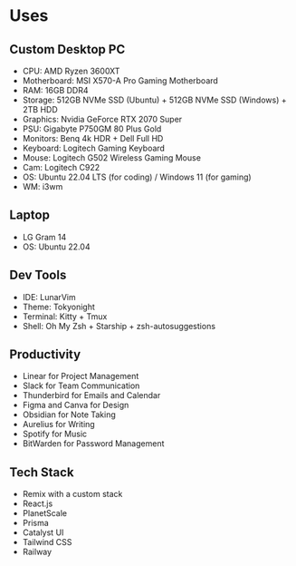 
# Uses

## Custom Desktop PC

-   CPU: AMD Ryzen 3600XT
-   Motherboard: MSI X570-A Pro Gaming Motherboard
-   RAM: 16GB DDR4
-   Storage: 512GB NVMe SSD (Ubuntu) + 512GB NVMe SSD (Windows) + 2TB HDD
-   Graphics: Nvidia GeForce RTX 2070 Super
-   PSU: Gigabyte P750GM 80 Plus Gold
-   Monitors: Benq 4k HDR + Dell Full HD
-   Keyboard: Logitech Gaming Keyboard
-   Mouse: Logitech G502 Wireless Gaming Mouse
-   Cam: Logitech C922
-   OS: Ubuntu 22.04 LTS (for coding) / Windows 11 (for gaming)
-   WM: i3wm

## Laptop

-   LG Gram 14
-   OS: Ubuntu 22.04

## Dev Tools

-   IDE: <Anchor href='https://lunarvim.org/'>LunarVim</Anchor>
-   Theme: Tokyonight
-   Terminal: Kitty + Tmux
-   Shell: Oh My Zsh + Starship + zsh-autosuggestions

## Productivity

-   <Anchor href='https://linear.app/'>Linear</Anchor> for Project Management
-   Slack for Team Communication
-   Thunderbird for Emails and Calendar
-   Figma and Canva for Design
-   <Anchor href='https://obsidian.md/'>Obsidian</Anchor> for Note Taking
-   <Anchor href='https://aurelius.ink/'>Aurelius</Anchor> for Writing
-   Spotify for Music
-   BitWarden for Password Management

## Tech Stack

-   <Anchor href='https://remix.run/'>Remix</Anchor> with a <Anchor href='https://github.com/i4o-oss/synthwave-stack'>custom stack</Anchor>
-   React.js
-   <Anchor href='https://planetscale.com/'>PlanetScale</Anchor>
-   <Anchor href='https://prisma.io/'>Prisma</Anchor>
-   <Anchor href='https://catalyst-ui.com/'>Catalyst UI</Anchor>
-   <Anchor href='https://tailwindcss.com/'>Tailwind CSS</Anchor>
-   <Anchor href='https://railway.app/'>Railway</Anchor>
